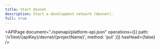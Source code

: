 ```yaml
---
title: Start devnet
description: Start a development network (devnet).
full: true
---
```


<APIPage
  document="./openapi/platform-api.json"
  operations={[{ path: '/v1/ext/{apiKey}/devnet/{projectName}', method: 'put' }]}
  hasHead={false}
/>